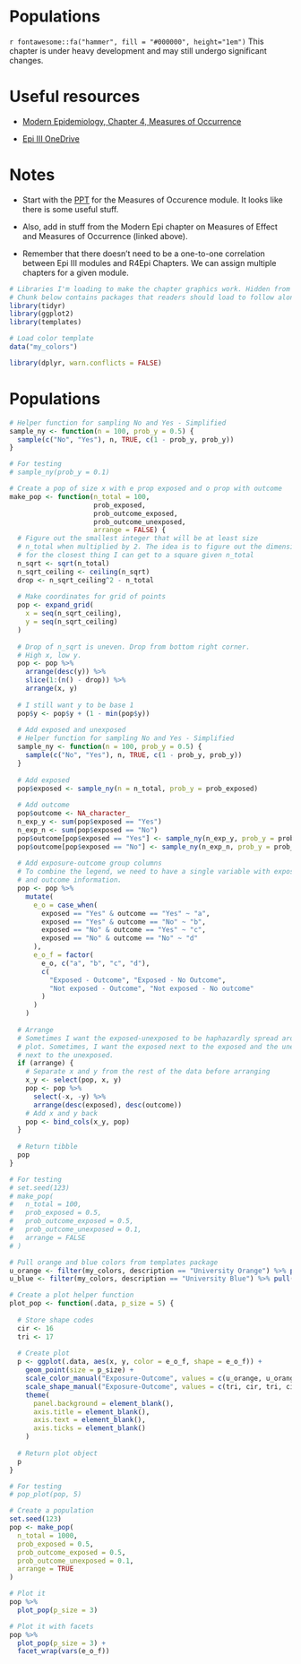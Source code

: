 # Populations

<!-- 
Hidden comments placeholder
---------------------------

To preview:
bookdown::preview_chapter("chapters/10_part_intro_epi/03_measures_of_association.Rmd")

Copy and paste:
👆**Here's what we did above:**

-->

<p class="under-construction"> `r fontawesome::fa("hammer", fill = "#000000", height="1em")` This chapter is under heavy development and may still undergo significant changes. </p>

# Useful resources

* [Modern Epidemiology, Chapter 4, Measures of Occurrence](https://wolterskluwer.vitalsource.com/reader/books/9781975166298/epubcfi/6/22)

* [Epi III OneDrive](https://uthtmc-my.sharepoint.com/personal/michael_b_cannell_uth_tmc_edu//_layouts/15/onedrive.aspx?login_hint=Michael%2EB%2ECannell%40uth%2Etmc%2Eedu&id=%2Fpersonal%2Fmichael%5Fb%5Fcannell%5Futh%5Ftmc%5Fedu%2FDocuments%2F03%20Teaching%2F01%20Courses%20%2D%20Current%2FEpi%20III)

# Notes

* Start with the [PPT](https://uthtmc-my.sharepoint.com/:p:/r/personal/michael_b_cannell_uth_tmc_edu/_layouts/15/Doc.aspx?sourcedoc=%7B42BFC14E-B01C-45CA-AC65-E107EBB7DDFB%7D&file=measures_of_occurrence.pptx&action=edit&mobileredirect=true) for the Measures of Occurence module. It looks like there is some useful stuff. 

* Also, add in stuff from the Modern Epi chapter on Measures of Effect and Measures of Occurrence (linked above). 

* Remember that there doesn't need to be a one-to-one correlation between Epi III modules and R4Epi Chapters. We can assign multiple chapters for a given module.

```r
# Libraries I'm loading to make the chapter graphics work. Hidden from readers.
# Chunk below contains packages that readers should load to follow along.
library(tidyr)
library(ggplot2)
library(templates)

# Load color template
data("my_colors")
```

```r
library(dplyr, warn.conflicts = FALSE)
```


# Populations

<!--
Adding some helper functions to help with population plots.
Set everything to echo=FALSE. The goal here isn't to teach learners how to make
population plots. It is simply to use them as a visual aid for learning 
about populations and samples.
-->

```r
# Helper function for sampling No and Yes - Simplified
sample_ny <- function(n = 100, prob_y = 0.5) {
  sample(c("No", "Yes"), n, TRUE, c(1 - prob_y, prob_y))
}

# For testing
# sample_ny(prob_y = 0.1)
```


```r
# Create a pop of size x with e prop exposed and o prop with outcome
make_pop <- function(n_total = 100, 
                     prob_exposed, 
                     prob_outcome_exposed,
                     prob_outcome_unexposed,
                     arrange = FALSE) {
  # Figure out the smallest integer that will be at least size
  # n_total when multiplied by 2. The idea is to figure out the dimensions
  # for the closest thing I can get to a square given n_total
  n_sqrt <- sqrt(n_total)
  n_sqrt_ceiling <- ceiling(n_sqrt)
  drop <- n_sqrt_ceiling^2 - n_total
  
  # Make coordinates for grid of points
  pop <- expand_grid(
    x = seq(n_sqrt_ceiling),
    y = seq(n_sqrt_ceiling)
  )
  
  # Drop of n_sqrt is uneven. Drop from bottom right corner.
  # High x, low y.
  pop <- pop %>% 
    arrange(desc(y)) %>% 
    slice(1:(n() - drop)) %>% 
    arrange(x, y)
  
  # I still want y to be base 1
  pop$y <- pop$y + (1 - min(pop$y))
  
  # Add exposed and unexposed
  # Helper function for sampling No and Yes - Simplified
  sample_ny <- function(n = 100, prob_y = 0.5) {
    sample(c("No", "Yes"), n, TRUE, c(1 - prob_y, prob_y))
  }
  
  # Add exposed
  pop$exposed <- sample_ny(n = n_total, prob_y = prob_exposed)
  
  # Add outcome
  pop$outcome <- NA_character_
  n_exp_y <- sum(pop$exposed == "Yes")
  n_exp_n <- sum(pop$exposed == "No")
  pop$outcome[pop$exposed == "Yes"] <- sample_ny(n_exp_y, prob_y = prob_outcome_exposed)
  pop$outcome[pop$exposed == "No"] <- sample_ny(n_exp_n, prob_y = prob_outcome_unexposed)
  
  # Add exposure-outcome group columns
  # To combine the legend, we need to have a single variable with exposure 
  # and outcome information.
  pop <- pop %>% 
    mutate(
      e_o = case_when(
        exposed == "Yes" & outcome == "Yes" ~ "a",
        exposed == "Yes" & outcome == "No" ~ "b",
        exposed == "No" & outcome == "Yes" ~ "c",
        exposed == "No" & outcome == "No" ~ "d"
      ),
      e_o_f = factor(
        e_o, c("a", "b", "c", "d"),
        c(
          "Exposed - Outcome", "Exposed - No Outcome", 
          "Not exposed - Outcome", "Not exposed - No outcome"
        )
      )
    )
  
  # Arrange 
  # Sometimes I want the exposed-unexposed to be haphazardly spread around the 
  # plot. Sometimes, I want the exposed next to the exposed and the unexposed 
  # next to the unexposed.
  if (arrange) {
    # Separate x and y from the rest of the data before arranging
    x_y <- select(pop, x, y)
    pop <- pop %>% 
      select(-x, -y) %>% 
      arrange(desc(exposed), desc(outcome))
    # Add x and y back
    pop <- bind_cols(x_y, pop)
  }
  
  # Return tibble
  pop
}

# For testing
# set.seed(123)
# make_pop(
#   n_total = 100,
#   prob_exposed = 0.5,
#   prob_outcome_exposed = 0.5,
#   prob_outcome_unexposed = 0.1,
#   arrange = FALSE
# )
```

```r
# Pull orange and blue colors from templates package
u_orange <- filter(my_colors, description == "University Orange") %>% pull(hex)
u_blue <- filter(my_colors, description == "University Blue") %>% pull(hex)
```

```r
# Create a plot helper function
plot_pop <- function(.data, p_size = 5) {
  
  # Store shape codes
  cir <- 16
  tri <- 17
  
  # Create plot
  p <- ggplot(.data, aes(x, y, color = e_o_f, shape = e_o_f)) + 
    geom_point(size = p_size) +
    scale_color_manual("Exposure-Outcome", values = c(u_orange, u_orange, u_blue, u_blue)) +
    scale_shape_manual("Exposure-Outcome", values = c(tri, cir, tri, cir)) +
    theme(
      panel.background = element_blank(),
      axis.title = element_blank(),
      axis.text = element_blank(),
      axis.ticks = element_blank()
    )
  
  # Return plot object
  p
}

# For testing
# pop_plot(pop, 5)
```

```r
# Create a population
set.seed(123)
pop <- make_pop(
  n_total = 1000,
  prob_exposed = 0.5,
  prob_outcome_exposed = 0.5,
  prob_outcome_unexposed = 0.1,
  arrange = TRUE
)
```

```r
# Plot it
pop %>% 
  plot_pop(p_size = 3)
```

<!-- I would like to add counts to the facet ribbons -->

```r
# Plot it with facets
pop %>% 
  plot_pop(p_size = 3) +
  facet_wrap(vars(e_o_f)) 
```